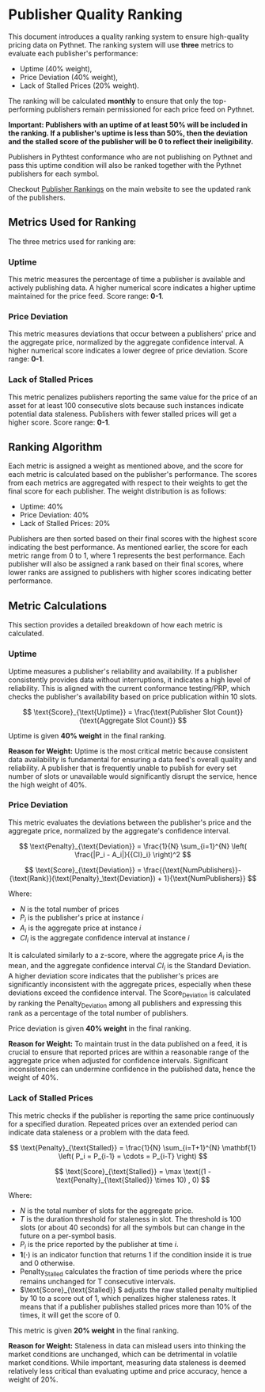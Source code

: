 # Publisher Quality Ranking

This document introduces a quality ranking system to ensure high-quality pricing data on Pythnet. The ranking system will use **three** metrics to evaluate each publisher's performance:

- Uptime (40% weight),
- Price Deviation (40% weight),
- Lack of Stalled Prices (20% weight).

The ranking will be calculated **monthly** to ensure that only the top-performing publishers remain permissioned for each price feed on Pythnet.

**Important: Publishers with an uptime of at least 50% will be included in the ranking. If a publisher's uptime is less than 50%, then the deviation and the stalled score of the publisher will be 0 to reflect their ineligibility.**

Publishers in Pythtest conformance who are not publishing on Pythnet and pass this uptime condition will also be ranked together with the Pythnet publishers for each symbol.

Checkout [Publisher Rankings](https://www.pyth.network/publishers/ranking) on the main website to see the updated rank of the publishers.

## Metrics Used for Ranking

The three metrics used for ranking are:

### Uptime

This metric measures the percentage of time a publisher is available and actively publishing data. A higher numerical score indicates a higher uptime maintained for the price feed. Score range: **0-1**.

### Price Deviation

This metric measures deviations that occur between a publishers' price and the aggregate price, normalized by the aggregate confidence interval. A higher numerical score indicates a lower degree of price deviation. Score range: **0-1**.

### Lack of Stalled Prices

This metric penalizes publishers reporting the same value for the price of an asset for at least 100 consecutive slots because such instances indicate potential data staleness. Publishers with fewer stalled prices will get a higher score. Score range: **0-1**.

## Ranking Algorithm

Each metric is assigned a weight as mentioned above, and the score for each metric is calculated based on the publisher's performance.
The scores from each metrics are aggregated with respect to their weights to get the final score for each publisher.
The weight distribution is as follows:

- Uptime: 40%
- Price Deviation: 40%
- Lack of Stalled Prices: 20%

Publishers are then sorted based on their final scores with the highest score indicating the best performance.
As mentioned earlier, the score for each metric range from 0 to 1, where 1 represents the best performance.
Each publisher will also be assigned a rank based on their final scores, where lower ranks are assigned to publishers with higher scores indicating better performance.

## Metric Calculations

This section provides a detailed breakdown of how each metric is calculated.

### Uptime

Uptime measures a publisher's reliability and availability. If a publisher consistently provides data without interruptions, it indicates a high level of reliability. This is aligned with the current conformance testing/PRP, which checks the publisher's availability based on price publication within 10 slots.

$$
\text{Score}_{\text{Uptime}} = \frac{\text{Publisher Slot Count}}{\text{Aggregate Slot Count}}
$$

Uptime is given **40% weight** in the final ranking.

**Reason for Weight:** Uptime is the most critical metric because consistent data availability is fundamental for ensuring a data feed's overall quality and reliability. A publisher that is frequently unable to publish for every set number of slots or unavailable would significantly disrupt the service, hence the high weight of 40%.

### Price Deviation

This metric evaluates the deviations between the publisher's price and the aggregate price, normalized by the aggregate's confidence interval.

$$
\text{Penalty}_{\text{Deviation}} =
\frac{1}{N} \sum_{i=1}^{N} \left( \frac{|P_i - A_i|}{{CI}_i} \right)^2
$$

$$
\text{Score}_{\text{Deviation}} = \frac{{\text{NumPublishers}}-{\text{Rank}}(\text{Penalty}_\text{Deviation}) + 1}{\text{NumPublishers}}
$$

Where:

- $N$ is the total number of prices
- $P_i$ is the publisher's price at instance $i$
- $A_i$ is the aggregate price at instance $i$
- ${CI}_i$ is the aggregate confidence interval at instance $i$

It is calculated similarly to a z-score, where the aggregate price $A_i$ is the mean, and the aggregate confidence interval $CI_i$ is the Standard Deviation. A higher deviation score indicates that the publisher's prices are significantly inconsistent with the aggregate prices, especially when these deviations exceed the confidence interval. The $\text{Score}_{\text{Deviation}}$ is calculated by ranking the $\text{Penalty}_{\text{Deviation}}$ among all publishers and expressing this rank as a percentage of the total number of publishers.

Price deviation is given **40% weight** in the final ranking.

**Reason for Weight:** To maintain trust in the data published on a feed, it is crucial to ensure that reported prices are within a reasonable range of the aggregate price when adjusted for confidence intervals. Significant inconsistencies can undermine confidence in the published data, hence the weight of 40%.

### Lack of Stalled Prices

This metric checks if the publisher is reporting the same price continuously for a specified duration. Repeated prices over an extended period can indicate data staleness or a problem with the data feed.

$$
\text{Penalty}_{\text{Stalled}} =  \frac{1}{N} \sum_{i=T+1}^{N} \mathbf{1} \left( P_i = P_{i-1} = \cdots = P_{i-T} \right)
$$

$$
\text{Score}_{\text{Stalled}} = \max \text((1 -  \text{Penalty}_{\text{Stalled}} \times 10) , 0)
$$

Where:

- $N$ is the total number of slots for the aggregate price.
- $T$ is the duration threshold for staleness in slot. The threshold is $100$ slots (or about $40$ seconds) for all the symbols but can change in the future on a per-symbol basis.
- $P_i$ is the price reported by the publisher at time $i$.
- $\mathbf{1}(\cdot)$ is an indicator function that returns 1 if the condition inside it is true and 0 otherwise.
- $\text{Penalty}_{\text{Stalled}}$ calculates the fraction of time periods where the price remains unchanged for T consecutive intervals.
- $\text{Score}_{\text{Stalled}} $ adjusts the raw stalled penalty multiplied by $10$ to a score out of 1, which penalizes higher staleness rates. It means that if a publisher publishes stalled prices more than 10% of the times, it will get the score of 0.

This metric is given **20% weight** in the final ranking.

**Reason for Weight:** Staleness in data can mislead users into thinking the market conditions are unchanged, which can be detrimental in volatile market conditions. While important, measuring data staleness is deemed relatively less critical than evaluating uptime and price accuracy, hence a weight of 20%.
